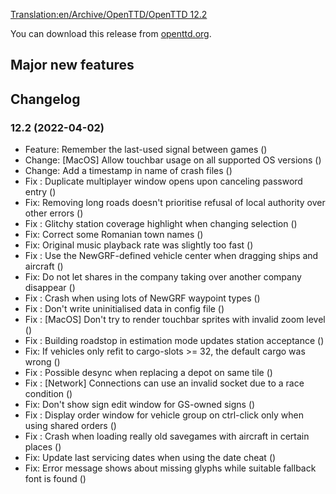 [[Translation:en/Archive/OpenTTD/OpenTTD 12.2]]

{{en/-}}
{{en/Archive/OpenTTD/Navigation}}

{{en/Archive/OpenTTD/NaviPrevNext|prev=en/Archive/OpenTTD/OpenTTD 12.1|next=en/Archive/OpenTTD/OpenTTD 13.0|date=2022-04-02}}

You can download this release from [https://cdn.openttd.org/openttd-releases/12.2 openttd.org].

==Major new features==

==Changelog==

===12.2 (2022-04-02)===
*Feature: Remember the last-used signal between games ({{en/GHIssue|9792}})
*Change: [MacOS] Allow touchbar usage on all supported OS versions ({{en/GHIssue|9776}})
*Change: Add a timestamp in name of crash files ({{en/GHIssue|9761}})
*Fix {{en/GHIssue|9736}}: Duplicate multiplayer window opens upon canceling password entry ({{en/GHIssue|9842}})
*Fix: Removing long roads doesn't prioritise refusal of local authority over other errors ({{en/GHIssue|9831}})
*Fix {{en/GHIssue|9020}}: Glitchy station coverage highlight when changing selection ({{en/GHIssue|9825}})
*Fix: Correct some Romanian town names ({{en/GHIssue|9819}})
*Fix: Original music playback rate was slightly too fast ({{en/GHIssue|9814}})
*Fix {{en/GHIssue|9811}}: Use the NewGRF-defined vehicle center when dragging ships and aircraft ({{en/GHIssue|9812}})
*Fix: Do not let shares in the company taking over another company disappear ({{en/GHIssue|9808}})
*Fix {{en/GHIssue|9802}}: Crash when using lots of NewGRF waypoint types ({{en/GHIssue|9803}})
*Fix {{en/GHIssue|9766}}: Don't write uninitialised data in config file ({{en/GHIssue|9767}})
*Fix {{en/GHIssue|9743}}: [MacOS] Don't try to render touchbar sprites with invalid zoom level ({{en/GHIssue|9776}})
*Fix {{en/GHIssue|9774}}: Building roadstop in estimation mode updates station acceptance ({{en/GHIssue|9775}})
*Fix: If vehicles only refit to cargo-slots >= 32, the default cargo was wrong ({{en/GHIssue|9744}})
*Fix {{en/GHIssue|9735}}: Possible desync when replacing a depot on same tile ({{en/GHIssue|9738}})
*Fix {{en/GHIssue|9730}}: [Network] Connections can use an invalid socket due to a race condition ({{en/GHIssue|9731}})
*Fix: Don't show sign edit window for GS-owned signs ({{en/GHIssue|9716}})
*Fix {{en/GHIssue|9702}}: Display order window for vehicle group on ctrl-click only when using shared orders ({{en/GHIssue|9704}})
*Fix {{en/GHIssue|9680}}: Crash when loading really old savegames with aircraft in certain places ({{en/GHIssue|9699}})
*Fix: Update last servicing dates when using the date cheat ({{en/GHIssue|9694}})
*Fix: Error message shows about missing glyphs while suitable fallback font is found ({{en/GHIssue|9692}})